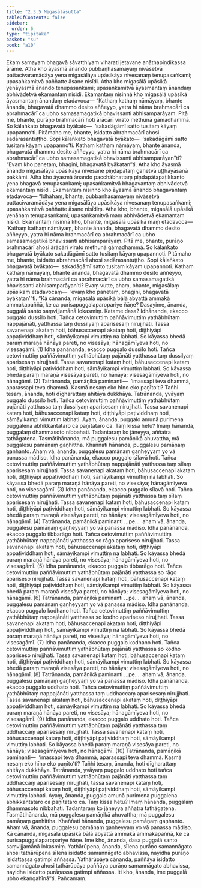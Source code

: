 ```yaml
---
title: "2.3.5 Migasālāsutta"
tableOfContents: false
sidebar:
  order: 6
type: "tipitaka"
basket: "su"
book: "a10"
---
```



<DynamicBreadcrumb />

<Division number="75" book="a10" bookNo="17" page="365">

<Paragraph number="549" book="a10">
Ekaṃ samayaṃ bhagavā sāvatthiyaṃ viharati jetavane anāthapiṇḍikassa ārāme. Atha kho āyasmā ānando pubbaṇhasamayaṃ nivāsetvā pattacīvaramādāya yena migasālāya upāsikāya nivesanaṃ tenupasaṅkami; upasaṅkamitvā paññatte āsane nisīdi. Atha kho migasālā upāsikā yenāyasmā ānando tenupasaṅkami; upasaṅkamitvā āyasmantaṃ ānandaṃ abhivādetvā ekamantaṃ nisīdi. Ekamantaṃ nisinnā kho migasālā upāsikā āyasmantaṃ ānandaṃ etadavoca—
</Paragraph>

<Paragraph number="550" book="a10">
“Kathaṃ kathaṃ nāmāyaṃ, bhante ānanda, bhagavatā dhammo desito aññeyyo, yatra hi nāma brahmacārī ca abrahmacārī ca ubho samasamagatikā bhavissanti abhisamparāyaṃ. Pitā me, bhante, purāṇo brahmacārī hoti ārācārī virato methunā gāmadhammā. So kālaṅkato bhagavatā byākato—  ‘sakadāgāmī satto tusitaṃ kāyaṃ upapanno’ti. Pitāmaho me, bhante, isidatto abrahmacārī ahosi sadārasantuṭṭho. Sopi kālaṅkato bhagavatā byākato—  ‘sakadāgāmī satto tusitaṃ kāyaṃ upapanno’ti.
</Paragraph>

<Paragraph number="551" book="a10">
Kathaṃ kathaṃ nāmāyaṃ, bhante ānanda, bhagavatā dhammo desito aññeyyo, yatra hi nāma brahmacārī ca abrahmacārī ca ubho samasamagatikā bhavissanti abhisamparāyan”ti? “Evaṃ kho panetaṃ, bhagini, bhagavatā byākatan”ti.
</Paragraph>

<Paragraph number="552" book="a10">
Atha kho āyasmā ānando migasālāya upāsikāya nivesane piṇḍapātaṃ gahetvā uṭṭhāyāsanā pakkāmi. Atha kho āyasmā ānando pacchābhattaṃ piṇḍapātapaṭikkanto yena bhagavā tenupasaṅkami; upasaṅkamitvā bhagavantaṃ abhivādetvā ekamantaṃ nisīdi. Ekamantaṃ nisinno kho āyasmā ānando bhagavantaṃ etadavoca—
</Paragraph>

<Paragraph number="553" book="a10">
“Idhāhaṃ, bhante, pubbaṇhasamayaṃ nivāsetvā pattacīvaramādāya yena migasālāya upāsikāya nivesanaṃ tenupasaṅkami; upasaṅkamitvā paññatte āsane nisīdiṃ. Atha kho, bhante, migasālā upāsikā yenāhaṃ tenupasaṅkami; upasaṅkamitvā maṃ abhivādetvā ekamantaṃ nisīdi. Ekamantaṃ nisinnā kho, bhante, migasālā upāsikā maṃ etadavoca—
</Paragraph>

<Paragraph number="554" book="a10">
‘Kathaṃ kathaṃ nāmāyaṃ, bhante ānanda, bhagavatā dhammo desito aññeyyo, yatra hi nāma brahmacārī ca abrahmacārī ca ubho samasamagatikā bhavissanti abhisamparāyaṃ. Pitā me, bhante, purāṇo brahmacārī ahosi ārācārī virato methunā gāmadhammā. So kālaṅkato bhagavatā byākato sakadāgāmī satto tusitaṃ kāyaṃ upapannoti. Pitāmaho me, bhante, isidatto abrahmacārī ahosi sadārasantuṭṭho. Sopi kālaṅkato bhagavatā byākato—  sakadāgāmī satto tusitaṃ kāyaṃ upapannoti.
</Paragraph>

<Paragraph number="555" book="a10">
Kathaṃ kathaṃ nāmāyaṃ, bhante ānanda, bhagavatā dhammo desito aññeyyo, yatra hi nāma brahmacārī ca abrahmacārī ca ubho samasamagatikā bhavissanti abhisamparāyan’ti? Evaṃ vutte, ahaṃ, bhante, migasālaṃ upāsikaṃ etadavocaṃ—  ‘evaṃ kho panetaṃ, bhagini, bhagavatā byākatan’”ti.
</Paragraph>

<Paragraph number="556" book="a10">
“Kā cānanda, migasālā upāsikā bālā abyattā ammakā ammakapaññā, ke ca purisapuggalaparopariye ñāṇe?
</Paragraph>

<Paragraph number="557" book="a10">
Dasayime, ānanda, puggalā santo saṃvijjamānā lokasmiṃ. Katame dasa? Idhānanda, ekacco puggalo dussīlo hoti. Tañca cetovimuttiṃ paññāvimuttiṃ yathābhūtaṃ nappajānāti, yatthassa taṃ dussilyaṃ aparisesaṃ nirujjhati. Tassa savanenapi akataṃ hoti, bāhusaccenapi akataṃ hoti, diṭṭhiyāpi appaṭividdhaṃ hoti, sāmāyikampi vimuttiṃ na labhati. So kāyassa bhedā paraṃ maraṇā hānāya pareti, no visesāya; hānagāmīyeva hoti, no visesagāmī. (1)
</Paragraph>

<Paragraph number="558" book="a10">
Idha panānanda, ekacco puggalo dussīlo hoti. Tañca cetovimuttiṃ paññāvimuttiṃ yathābhūtaṃ pajānāti yatthassa taṃ dussilyaṃ aparisesaṃ nirujjhati. Tassa savanenapi kataṃ hoti, bāhusaccenapi kataṃ hoti, diṭṭhiyāpi paṭividdhaṃ hoti, sāmāyikampi vimuttiṃ labhati. So kāyassa bhedā paraṃ maraṇā visesāya pareti, no hānāya; visesagāmīyeva hoti, no hānagāmī. (2)
</Paragraph>

<Paragraph number="559" book="a10">
Tatrānanda, pamāṇikā pamiṇanti—  ‘imassapi teva dhammā, aparassapi teva dhammā. Kasmā nesaṃ eko hīno eko paṇīto’ti? Tañhi tesaṃ, ānanda, hoti dīgharattaṃ ahitāya dukkhāya.
</Paragraph>

<Paragraph number="560" book="a10">
Tatrānanda, yvāyaṃ puggalo dussīlo hoti. Tañca cetovimuttiṃ paññāvimuttiṃ yathābhūtaṃ pajānāti yatthassa taṃ dussilyaṃ aparisesaṃ nirujjhati. Tassa savanenapi kataṃ hoti, bāhusaccenapi kataṃ hoti, diṭṭhiyāpi paṭividdhaṃ hoti, sāmāyikampi vimuttiṃ labhati. Ayaṃ, ānanda, puggalo amunā purimena puggalena abhikkantataro ca paṇītataro ca. Taṃ kissa hetu? Imaṃ hānanda, puggalaṃ dhammasoto nibbahati. Tadantaraṃ ko jāneyya, aññatra tathāgatena. Tasmātihānanda, mā puggalesu pamāṇikā ahuvattha, mā puggalesu pamāṇaṃ gaṇhittha. Khaññati hānanda, puggalesu pamāṇaṃ gaṇhanto. Ahaṃ vā, ānanda, puggalesu pamāṇaṃ gaṇheyyaṃ yo vā panassa mādiso.
</Paragraph>

<Paragraph number="561" book="a10">
Idha panānanda, ekacco puggalo sīlavā hoti. Tañca cetovimuttiṃ paññāvimuttiṃ yathābhūtaṃ nappajānāti yatthassa taṃ sīlaṃ aparisesaṃ nirujjhati. Tassa savanenapi akataṃ hoti, bāhusaccenapi akataṃ hoti, diṭṭhiyāpi appaṭividdhaṃ hoti, sāmāyikampi vimuttiṃ na labhati. So kāyassa bhedā paraṃ maraṇā hānāya pareti, no visesāya; hānagāmīyeva hoti, no visesagāmī. (3)
</Paragraph>

<Paragraph number="562" book="a10">
Idha panānanda, ekacco puggalo sīlavā hoti. Tañca cetovimuttiṃ paññāvimuttiṃ yathābhūtaṃ pajānāti yatthassa taṃ sīlaṃ aparisesaṃ nirujjhati. Tassa savanenapi kataṃ hoti, bāhusaccenapi kataṃ hoti, diṭṭhiyāpi paṭividdhaṃ hoti, sāmāyikampi vimuttiṃ labhati. So kāyassa bhedā paraṃ maraṇā visesāya pareti, no hānāya; visesagāmīyeva hoti, no hānagāmī. (4)
</Paragraph>

<Paragraph number="563" book="a10">
Tatrānanda, pamāṇikā pamiṇanti …pe…  ahaṃ vā, ānanda, puggalesu pamāṇaṃ gaṇheyyaṃ yo vā panassa mādiso.
</Paragraph>

<Paragraph number="564" book="a10">
Idha panānanda, ekacco puggalo tibbarāgo hoti. Tañca cetovimuttiṃ paññāvimuttiṃ yathābhūtaṃ nappajānāti yatthassa so rāgo apariseso nirujjhati. Tassa savanenapi akataṃ hoti, bāhusaccenapi akataṃ hoti, diṭṭhiyāpi appaṭividdhaṃ hoti, sāmāyikampi vimuttiṃ na labhati. So kāyassa bhedā paraṃ maraṇā hānāya pareti, no visesāya; hānagāmīyeva hoti, no visesagāmī. (5)
</Paragraph>

<Paragraph number="565" book="a10">
Idha panānanda, ekacco puggalo tibbarāgo hoti. Tañca cetovimuttiṃ paññāvimuttiṃ yathābhūtaṃ pajānāti yatthassa so rāgo apariseso nirujjhati. Tassa savanenapi kataṃ hoti, bāhusaccenapi kataṃ hoti, diṭṭhiyāpi paṭividdhaṃ hoti, sāmāyikampi vimuttiṃ labhati. So kāyassa bhedā paraṃ maraṇā visesāya pareti, no hānāya; visesagāmīyeva hoti, no hānagāmī. (6)
</Paragraph>

<Paragraph number="566" book="a10">
Tatrānanda, pamāṇikā pamiṇanti …pe…  ahaṃ vā, ānanda, puggalesu pamāṇaṃ gaṇheyyaṃ yo vā panassa mādiso.
</Paragraph>

<Paragraph number="567" book="a10">
Idha panānanda, ekacco puggalo kodhano hoti. Tañca cetovimuttiṃ paññāvimuttiṃ yathābhūtaṃ nappajānāti yatthassa so kodho apariseso nirujjhati. Tassa savanenapi akataṃ hoti, bāhusaccenapi akataṃ hoti, diṭṭhiyāpi appaṭividdhaṃ hoti, sāmāyikampi vimuttiṃ na labhati. So kāyassa bhedā paraṃ maraṇā hānāya pareti, no visesāya; hānagāmīyeva hoti, no visesagāmī. (7)
</Paragraph>

<Paragraph number="568" book="a10">
Idha panānanda, ekacco puggalo kodhano hoti. Tañca cetovimuttiṃ paññāvimuttiṃ yathābhūtaṃ pajānāti yatthassa so kodho apariseso nirujjhati. Tassa savanenapi kataṃ hoti, bāhusaccenapi kataṃ hoti, diṭṭhiyāpi paṭividdhaṃ hoti, sāmāyikampi vimuttiṃ labhati. So kāyassa bhedā paraṃ maraṇā visesāya pareti, no hānāya; visesagāmīyeva hoti, no hānagāmī. (8)
</Paragraph>

<Paragraph number="569" book="a10">
Tatrānanda, pamāṇikā pamiṇanti …pe…  ahaṃ vā, ānanda, puggalesu pamāṇaṃ gaṇheyyaṃ yo vā panassa mādiso.
</Paragraph>

<Paragraph number="570" book="a10">
Idha panānanda, ekacco puggalo uddhato hoti. Tañca cetovimuttiṃ paññāvimuttiṃ yathābhūtaṃ nappajānāti yatthassa taṃ uddhaccaṃ aparisesaṃ nirujjhati. Tassa savanenapi akataṃ hoti, bāhusaccenapi akataṃ hoti, diṭṭhiyāpi appaṭividdhaṃ hoti, sāmāyikampi vimuttiṃ na labhati. So kāyassa bhedā paraṃ maraṇā hānāya pareti, no visesāya; hānagāmīyeva hoti, no visesagāmī. (9)
</Paragraph>

<Paragraph number="571" book="a10">
Idha panānanda, ekacco puggalo uddhato hoti. Tañca cetovimuttiṃ paññāvimuttiṃ yathābhūtaṃ pajānāti yatthassa taṃ uddhaccaṃ aparisesaṃ nirujjhati. Tassa savanenapi kataṃ hoti, bāhusaccenapi kataṃ hoti, diṭṭhiyāpi paṭividdhaṃ hoti, sāmāyikampi vimuttiṃ labhati. So kāyassa bhedā paraṃ maraṇā visesāya pareti, no hānāya; visesagāmīyeva hoti, no hānagāmī. (10)
</Paragraph>

<Paragraph number="572" book="a10">
Tatrānanda, pamāṇikā pamiṇanti—  ‘imassapi teva dhammā, aparassapi teva dhammā. Kasmā nesaṃ eko hīno eko paṇīto’ti? Tañhi tesaṃ, ānanda, hoti dīgharattaṃ ahitāya dukkhāya.
</Paragraph>

<Paragraph number="573" book="a10">
Tatrānanda, yvāyaṃ puggalo uddhato hoti tañca cetovimuttiṃ paññāvimuttiṃ yathābhūtaṃ pajānāti yatthassa taṃ uddhaccaṃ aparisesaṃ nirujjhati, tassa savanenapi kataṃ hoti, bāhusaccenapi kataṃ hoti, diṭṭhiyāpi paṭividdhaṃ hoti, sāmāyikampi vimuttiṃ labhati. Ayaṃ, ānanda, puggalo amunā purimena puggalena abhikkantataro ca paṇītataro ca. Taṃ kissa hetu? Imaṃ hānanda, puggalaṃ dhammasoto nibbahati. Tadantaraṃ ko jāneyya aññatra tathāgatena. Tasmātihānanda, mā puggalesu pamāṇikā ahuvattha; mā puggalesu pamāṇaṃ gaṇhittha. Khaññati hānanda, puggalesu pamāṇaṃ gaṇhanto. Ahaṃ vā, ānanda, puggalesu pamāṇaṃ gaṇheyyaṃ yo vā panassa mādiso.
</Paragraph>

<Paragraph number="574" book="a10">
Kā cānanda, migasālā upāsikā bālā abyattā ammakā ammakapaññā, ke ca purisapuggalaparopariye ñāṇe. Ime kho, ānanda, dasa puggalā santo saṃvijjamānā lokasmiṃ.
</Paragraph>

<Paragraph number="575" book="a10">
Yathārūpena, ānanda, sīlena purāṇo samannāgato ahosi tathārūpena sīlena isidatto samannāgato abhavissa, nayidha purāṇo isidattassa gatimpi aññassa. Yathārūpāya cānanda, paññāya isidatto samannāgato ahosi tathārūpāya paññāya purāṇo samannāgato abhavissa, nayidha isidatto purāṇassa gatimpi aññassa. Iti kho, ānanda, ime puggalā ubho ekaṅgahīnā”ti.

</Paragraph>
</Division>

<Paragraph number="576" type="center" book="a10">
Pañcamaṃ.
</Paragraph>